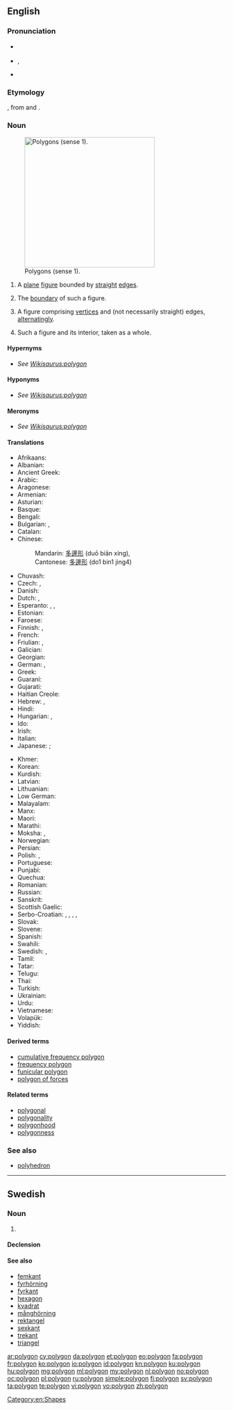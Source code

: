 {{also|Polygon}}
==English==

===Pronunciation===
* {{a|UK}} {{IPA|/ˈpɒlɪɡən/|lang=en}}
* {{a|US}} {{enPR|pälʹē-gän}}, {{IPA|/ˈpɑliɡɑn/|lang=en}}
* {{audio|en-us-polygon.ogg|Audio (US)|lang=en}}

===Etymology===
{{etyl|grc|en}} {{term|πολύγωνον|tr=polygōnon|lang=grc}}, from {{term|πολύς||many|tr=polus|lang=grc}} and {{term|γωνία||angle|tr=gōnia|lang=grc}}.

===Noun===
{{wikipedia}}
{{en-noun}}
[[Image:Assorted polygons.svg|thumb|300px|right|Polygons (sense 1). ]]

# {{context|geometry|lang=en}} A [[plane]] [[figure]] bounded by [[straight]] [[edge]]s.
# {{context|geometry|lang=en}} The [[boundary]] of such a figure.
# {{context|geometry|more generally|lang=en}} A figure comprising [[vertex|vertices]] and (not necessarily straight) edges, [[alternating]]ly.
# {{context|geometry|lang=en}} Such a figure and its interior, taken as a whole.

====Hypernyms====
* ''See [[Wikisaurus:polygon]]''

====Hyponyms====
* ''See [[Wikisaurus:polygon]]''

====Meronyms====
* ''See [[Wikisaurus:polygon]]''

====Translations====
{{trans-top|plane figure bounded by straight edges}}
* Afrikaans: {{t|af|poligoon}}
* Albanian: {{t|sq|shumëkëndësh}}
* Ancient Greek: {{t|grc|πολύγωνον|n|tr=polygonon|sc=Grek}}
* Arabic: {{t|ar|مضلع|tr=mḍl`}}
* Aragonese: {{t|an|poligono|m}}
* Armenian: {{t|hy|բազմանկյուն|tr=bazmankyun}}
* Asturian: {{t|ast|polígonu|m}}
* Basque: {{t|eu|poligono}}
* Bengali: {{t|bn|বহুভুজ}}
* Bulgarian: {{t|bg|многоъгълник|m|tr=poligon}}, {{t|bg|многоъгълник|m}}
* Catalan: {{t+|ca|polígon|m}}
* Chinese:
*: Mandarin: [[多邊形]] (duō biān xíng), {{t+|cmn|多角形}}
*: Cantonese: [[多邊形]] (do1 bin1 jing4)
* Chuvash: {{t|cv|нумай кĕтеслĕх|sc=Cyrl}}
* Czech: {{t+|cs|mnohoúhelník|m}}, {{t|cs|polygon}}
* Danish: {{t+|da|polygon}}
* Dutch: {{t+|nl|veelhoek|m}}, {{t+|nl|polygoon|m}}
* Esperanto: {{t|eo|plurangulo}}, {{t|eo|plurlatero}}, {{t|eo|poligono}}
* Estonian: {{t|et|hulknurk}}
* Faroese: {{t|fo|marghyrningur}}
* Finnish: {{t+|fi|monikulmio}}, {{t+|fi|polygoni}}
* French: {{t+|fr|polygone|m}}
* Friulian: {{t|fur|poligon}}, {{t|fur|poligonâl}}
* Galician: {{t+|gl|polígono}}
* Georgian: {{t|ka|პენტაკონტაგონი|sc=Geor}}
* German: {{t+|de|Vieleck|n}}, {{t+|de|Polygon|n}}
* Greek: {{t+|el|πολύγωνο|n|tr=polýgono}}
* Guaraní: {{t|gn|apyeta}}
* Gujarati: {{t|gu|બહુભુજ|tr=bahubhuja}}
* Haitian Creole: {{t|ht|poligòn}}
* Hebrew: {{t+|he|מצולע|m|tr=metsulá}}, {{t+|he|פוליגון|m|tr=poligón}}
* Hindi: {{t|hi|बहुभुज|tr=bahubhuja}}
* Hungarian: {{t+|hu|poligon}}, {{t+|hu|sokszög}}
* Ido: {{t+|io|poligono}}
* Irish: {{t|ga|polagán|m}}
* Italian: {{t+|it|poligono|m}}
* Japanese: {{t|ja|多角形|tr=[[たかくけい]], takakukei/[[たかっけい]], takakkei}}; {{t|ja|ポリゴン|tr=porigon}}
{{trans-mid}}
* Khmer: {{t+|km|ពហុកោណ|tr=pea’hu’ kaon}}
* Korean: {{t+|ko|다각형|sc=Hang}}
* Kurdish: {{t|ku|pirgoşe|sc=ku-Arab}}
* Latvian: {{t+|lv|daudzstūris|m}}
* Lithuanian: {{t|lt|daugiakampis|m}}
* Low German: {{t|nds|veeleck}}
* Malayalam: {{t+|ml|ബഹുഭുജം|sc=Mlym}}
* Manx: {{t|gv|yl-lhiatteean|m}}
* Maori: {{t|mi|tapamaha}}
* Marathi: {{t|mr|बहुकोण|tr=bahukoṇa}}
* Moksha: {{t|mdf|lamuzha}}, {{t|mdf|kudnae}}
* Norwegian: {{t+|no|polygon}}
* Persian: {{t|fa|چندضلعی|sc=Grek}}
* Polish: {{t+|pl|wielokąt|m}}, {{t|pl|wielobok}}
* Portuguese: {{t+|pt|polígono|m}}
* Punjabi: {{t|pa|ਬਹੁਭੁਜ|tr=bahubhuja}}
* Quechua: {{t|qu|manchay chinruyuj}}
* Romanian: {{t+|ro|poligon}}
* Russian: {{t+|ru|многоугольник|tr=mnogougol'nik}}
* Sanskrit: {{t|sa|बहुकोणः|tr=bahukoṇa}}
* Scottish Gaelic: {{t|gd|poileagan}}
* Serbo-Croatian: {{t+|sh|mnogokut|m}}, {{t|sh|mnogougao|m}}, {{t|sh|višekut|m}}, {{t|sh|višeugao|m}}, {{t+|sh|poligon|m}}
* Slovak: {{t|sk|mnohouholník}}
* Slovene: {{t|sl|mnogokotnik}}
* Spanish: {{t+|es|polígono|m}}
* Swahili: {{t|sw|pembenyingi}}
* Swedish: {{t+|sv|polygon|c}}, {{t+|sv|månghörning|c}}
* Tamil: {{t|ta|பல்கோணம்}}
* Tatar: {{t|tt|nüeş}}
* Telugu: {{t|te|బహుభుజి|tr=bahubhuji}}
* Thai: {{t|th|รูปหลายเหลี่ยม}}
* Turkish: {{t+|tr|çokgen}}
* Ukrainian: {{t+|uk|багатокутник}}
* Urdu: {{t|ur|کثیرالاضلاع}}
* Vietnamese: {{t+|vi|đa giác}}
* Volapük: {{t+|vo|mödalien}}
* Yiddish: {{t|yi|פֿילעק}}
{{trans-bottom}}

====Derived terms====
* [[cumulative frequency polygon]]
* [[frequency polygon]]
* [[funicular polygon]]
* [[polygon of forces]]

====Related terms====
* [[polygonal]]
* [[polygonality]]
* [[polygonhood]]
* [[polygonness]]

===See also===
* [[polyhedron]]

[[Category:en:Shapes]]

----

==Swedish==

===Noun===
{{sv-noun|c}}

# {{l|en|polygon}}

====Declension====
{{sv-noun-reg-er}}

====See also====
* [[femkant]]
* [[fyrhörning]]
* [[fyrkant]]
* [[hexagon]]
* [[kvadrat]]
* [[månghörning]]
* [[rektangel]]
* [[sexkant]]
* [[trekant]]
* [[triangel]]

[[ar:polygon]]
[[cy:polygon]]
[[da:polygon]]
[[et:polygon]]
[[eo:polygon]]
[[fa:polygon]]
[[fr:polygon]]
[[ko:polygon]]
[[io:polygon]]
[[id:polygon]]
[[kn:polygon]]
[[ku:polygon]]
[[hu:polygon]]
[[mg:polygon]]
[[ml:polygon]]
[[my:polygon]]
[[nl:polygon]]
[[no:polygon]]
[[oc:polygon]]
[[pl:polygon]]
[[ru:polygon]]
[[simple:polygon]]
[[fi:polygon]]
[[sv:polygon]]
[[ta:polygon]]
[[te:polygon]]
[[vi:polygon]]
[[vo:polygon]]
[[zh:polygon]]
